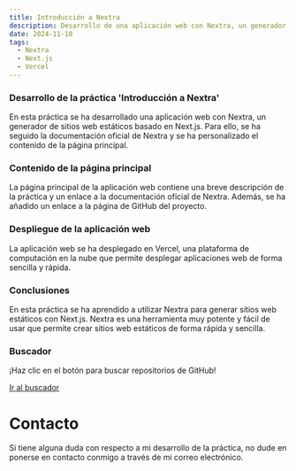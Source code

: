```yaml
---
title: Introducción a Nextra
description: Desarrollo de una aplicación web con Nextra, un generador de sitios web estáticos basado en Next.js.
date: 2024-11-10
tags:
  - Nextra
  - Next.js
  - Vercel
---
```



### Desarrollo de la práctica 'Introducción a Nextra'

En esta práctica se ha desarrollado una aplicación web con Nextra, un generador de sitios web estáticos basado en Next.js. 
Para ello, se ha seguido la documentación oficial de Nextra y se ha personalizado el contenido de la página principal.

### Contenido de la página principal

La página principal de la aplicación web contiene una breve descripción de la práctica y un enlace a la documentación oficial de Nextra.
 Además, se ha añadido un enlace a la página de GitHub del proyecto.

### Despliegue de la aplicación web

La aplicación web se ha desplegado en Vercel, una plataforma de computación en la nube que permite desplegar aplicaciones web de forma sencilla y rápida.

### Conclusiones

En esta práctica se ha aprendido a utilizar Nextra para generar sitios web estáticos con Next.js. 
Nextra es una herramienta muy potente y fácil de usar que permite crear sitios web estáticos de forma rápida y sencilla.

### Buscador

¡Haz clic en el botón para buscar repositorios de GitHub!

[Ir al buscador](/search) 


# Contacto

Si tiene alguna duda con respecto a mi desarrollo de la práctica, 
no dude en ponerse en contacto conmigo a través de mi correo electrónico.

<IconButton label="Enviar un correo" href="mailto:alu0101443126@gmail.com" />

<CustomFooter />